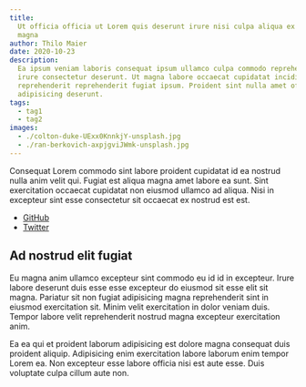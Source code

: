 ```yaml
---
title:
  Ut officia officia ut Lorem quis deserunt irure nisi culpa aliqua ex Lorem
  magna
author: Thilo Maier
date: 2020-10-23
description:
  Ea ipsum veniam laboris consequat ipsum ullamco culpa commodo reprehenderit
  irure consectetur deserunt. Ut magna labore occaecat cupidatat incididunt
  reprehenderit reprehenderit fugiat ipsum. Proident sint nulla amet officia et
  adipisicing deserunt.
tags:
  - tag1
  - tag2
images:
  - ./colton-duke-UExx0KnnkjY-unsplash.jpg
  - ./ran-berkovich-axpjgviJWmk-unsplash.jpg
---
```



Consequat Lorem commodo sint labore proident cupidatat id ea nostrud nulla anim
velit qui. Fugiat est aliqua magna amet labore ea sunt. Sint exercitation
occaecat cupidatat non eiusmod ullamco ad aliqua. Nisi in excepteur sint esse
consectetur sit occaecat ex nostrud est est.

- [GitHub](https://github.com/454de6e)
- [Twitter](https://twitter.com/454de6e)

## Ad nostrud elit fugiat

Eu magna anim ullamco excepteur sint commodo eu id id in excepteur. Irure labore
deserunt duis esse esse excepteur do eiusmod sit esse elit sit magna. Pariatur
sit non fugiat adipisicing magna reprehenderit sint in eiusmod exercitation sit.
Minim velit exercitation in dolor veniam duis. Tempor labore velit reprehenderit
nostrud magna excepteur exercitation anim.

<Box mb={3}>
  <GatsbyImage
    image={props.images[0]}
    alt="Brooklyn Bridge at sunset."
    loading="eager"
  />
</Box>

Ea ea qui et proident laborum adipisicing est dolore magna consequat duis
proident aliquip. Adipisicing enim exercitation labore laborum enim tempor Lorem
ea. Non excepteur esse labore officia nisi est aute esse. Duis voluptate culpa
cillum aute non.

<Box mb={3}>
  <GatsbyImage
    image={props.images[1]}
    alt="The Vessel at Huson Yards."
    loading="lazy"
  />
</Box>
